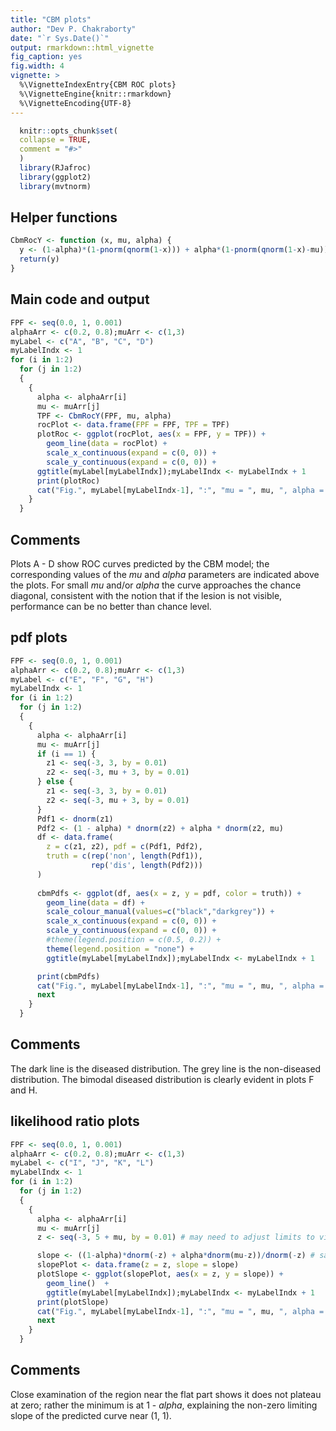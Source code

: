 ```yaml
---
title: "CBM plots"
author: "Dev P. Chakraborty"
date: "`r Sys.Date()`"
output: rmarkdown::html_vignette
fig_caption: yes
fig.width: 4
vignette: >
  %\VignetteIndexEntry{CBM ROC plots}
  %\VignetteEngine{knitr::rmarkdown}
  %\VignetteEncoding{UTF-8}
---
```

  
```r
  knitr::opts_chunk$set(
  collapse = TRUE,
  comment = "#>"
  )
  library(RJafroc)
  library(ggplot2)
  library(mvtnorm)
```

## Helper functions
```r
CbmRocY <- function (x, mu, alpha) {
  y <- (1-alpha)*(1-pnorm(qnorm(1-x))) + alpha*(1-pnorm(qnorm(1-x)-mu))
  return(y)
}
```


## Main code and output
  
```r
FPF <- seq(0.0, 1, 0.001)
alphaArr <- c(0.2, 0.8);muArr <- c(1,3)
myLabel <- c("A", "B", "C", "D")
myLabelIndx <- 1
for (i in 1:2)
  for (j in 1:2) 
  {
    {
      alpha <- alphaArr[i]
      mu <- muArr[j]
      TPF <- CbmRocY(FPF, mu, alpha)
      rocPlot <- data.frame(FPF = FPF, TPF = TPF)
      plotRoc <- ggplot(rocPlot, aes(x = FPF, y = TPF)) + 
        geom_line(data = rocPlot) + 
        scale_x_continuous(expand = c(0, 0)) + 
        scale_y_continuous(expand = c(0, 0)) +
      ggtitle(myLabel[myLabelIndx]);myLabelIndx <- myLabelIndx + 1
      print(plotRoc)
      cat("Fig.", myLabel[myLabelIndx-1], ":", "mu = ", mu, ", alpha = ", alpha, "\n")
    }
  }
```             


## Comments
Plots A - D show ROC curves predicted by the CBM model; the corresponding values of the $mu$ and $alpha$ parameters are indicated above the plots. For small $mu$ and/or $alpha$  the curve approaches the chance diagonal, consistent with the notion that if the lesion is not visible, performance can be no better than chance level.

## pdf plots
```r
FPF <- seq(0.0, 1, 0.001)
alphaArr <- c(0.2, 0.8);muArr <- c(1,3)
myLabel <- c("E", "F", "G", "H")
myLabelIndx <- 1
for (i in 1:2)
  for (j in 1:2) 
  {
    {
      alpha <- alphaArr[i]
      mu <- muArr[j]
      if (i == 1) {
        z1 <- seq(-3, 3, by = 0.01)
        z2 <- seq(-3, mu + 3, by = 0.01)
      } else {
        z1 <- seq(-3, 3, by = 0.01)
        z2 <- seq(-3, mu + 3, by = 0.01)
      }
      Pdf1 <- dnorm(z1)
      Pdf2 <- (1 - alpha) * dnorm(z2) + alpha * dnorm(z2, mu)
      df <- data.frame(
        z = c(z1, z2), pdf = c(Pdf1, Pdf2), 
        truth = c(rep('non', length(Pdf1)), 
                  rep('dis', length(Pdf2)))
      )
      
      cbmPdfs <- ggplot(df, aes(x = z, y = pdf, color = truth)) +
        geom_line(data = df) +
        scale_colour_manual(values=c("black","darkgrey")) +
        scale_x_continuous(expand = c(0, 0)) +
        scale_y_continuous(expand = c(0, 0)) +
        #theme(legend.position = c(0.5, 0.2)) +
        theme(legend.position = "none") +
        ggtitle(myLabel[myLabelIndx]);myLabelIndx <- myLabelIndx + 1

      print(cbmPdfs)
      cat("Fig.", myLabel[myLabelIndx-1], ":", "mu = ", mu, ", alpha = ", alpha, "\n")
      next
    }
  }
```  

## Comments
The dark line is the diseased distribution. The grey line is the non-diseased distribution. The bimodal diseased distribution is clearly evident in plots F and H. 

## likelihood ratio plots
```r
FPF <- seq(0.0, 1, 0.001)
alphaArr <- c(0.2, 0.8);muArr <- c(1,3)
myLabel <- c("I", "J", "K", "L")
myLabelIndx <- 1
for (i in 1:2)
  for (j in 1:2) 
  {
    {
      alpha <- alphaArr[i]
      mu <- muArr[j]
      z <- seq(-3, 5 + mu, by = 0.01) # may need to adjust limits to view detail of slope plot near zero

      slope <- ((1-alpha)*dnorm(-z) + alpha*dnorm(mu-z))/dnorm(-z) # same as likelihood ratio
      slopePlot <- data.frame(z = z, slope = slope)
      plotSlope <- ggplot(slopePlot, aes(x = z, y = slope)) + 
        geom_line()  +
        ggtitle(myLabel[myLabelIndx]);myLabelIndx <- myLabelIndx + 1
      print(plotSlope)
      cat("Fig.", myLabel[myLabelIndx-1], ":", "mu = ", mu, ", alpha = ", alpha, "\n")
      next
    }
  }
```  

## Comments
Close examination of the region near the flat part shows it does not plateau at zero; rather the minimum is at 1 - $alpha$, explaining the non-zero limiting slope of the predicted curve near (1, 1).